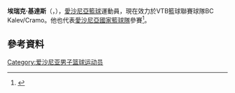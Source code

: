 '''埃瑞克·基達斯'''（{{lang-et|'''Erik Keedus'''}}，{{bd|1990年|4月27日}}），[[愛沙尼亞|愛沙尼亞]][[籃球|籃球]]運動員，現在效力於VTB籃球聯賽球隊BC Kalev/Cramo。他也代表[[愛沙尼亞國家籃球隊|愛沙尼亞國家籃球隊]]參賽<ref>{{cite news|url=http://pluss.sakala.ajaleht.ee/486152/koondise-treener-jattis-viljandi-mehe-korvale|title=Koondise treener jättis Viljandi mehe kõrvale|publisher=[[Sakala_(newspaper)|Sakala]]|language=et|date=2 July 2011|deadurl=yes|archiveurl=https://web.archive.org/web/20160303220115/http://pluss.sakala.ajaleht.ee/486152/koondise-treener-jattis-viljandi-mehe-korvale|archivedate=2016年3月3日|accessdate=2015年9月19日}}</ref>。

== 參考資料 == 
{{reflist}}

{{Authority control}}
{{DEFAULTSORT:Keedus, Erik}}
[[Category:爱沙尼亚男子篮球运动员|Category:爱沙尼亚男子篮球运动员]]